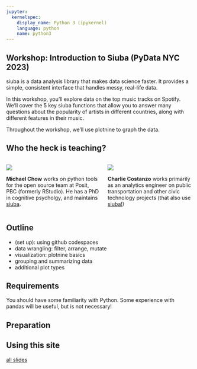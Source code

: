 ```yaml
---
jupyter:
  kernelspec:
    display_name: Python 3 (ipykernel)
    language: python
    name: python3
---
```


## Workshop: Introduction to Siuba (PyData NYC 2023)

siuba is a data analysis library that makes data science faster.
It provides a simple, consistent interface that handles messy, real-life data.

In this workshop, you'll explore data on the top music tracks on Spotify.
We'll cover the 5 key siuba functions that allow you to answer many questions about
the popularity of artists in different countries, along with different features in their music.

Throughout the workshop, we'll use plotnine to graph the data.

## Who the heck is teaching?

:::: {.columns}

::: {.column}
![](./assets/michael.jpg)

**Michael Chow** works on python tools for the open source team at Posit, PBC (formerly RStudio). He has a PhD in cognitive psycholgy, and maintains [siuba](https://siuba.org/).
:::

::: {.column}
![](./assets/charlie6.jpg)

**Charlie Costanzo** works primarily as an analytics engineer on public transportation and other civic technology projects (that also use [siuba!](https://siuba.org/))
:::

::::

## Outline

* (set up): using github codespaces
* data wrangling: filter, arrange, mutate
* visualization: plotnine basics
* grouping and summarizing data
* additional plot types

## Requirements

You should have some familiarity with Python.
Some experience with pandas will be useful, but is not necessary!

## Preparation

## Using this site

[all slides](slides/all-slides.qmd)
